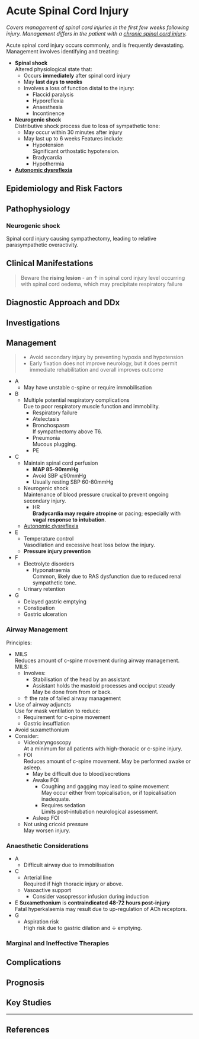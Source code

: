 # Acute Spinal Cord Injury


*Covers management of spinal cord injuries in the first few weeks following injury. Management differs in the patient with a [chronic spinal cord injury](/management/cns/chronic-spine.md).*

Acute spinal cord injury occurs commonly, and is frequently devastating. Management involves identifying and treating:

* **Spinal shock**  
Altered physiological state that:
	* Occurs **immediately** after spinal cord injury
	* May **last days to weeks**
	* Involves a loss of function distal to the injury:
		* Flaccid paralysis
		* Hyporeflexia
		* Anaesthesia
		* Incontinence
* **Neurogenic shock**  
Distributive shock process due to loss of sympathetic tone:
	* May occur within 30 minutes after injury
	* May last up to 6 weeks
	Features include:
		* Hypotension  
		Significant orthostatic hypotension.
		* Bradycardia
		* Hypothermia
* **[Autonomic dysreflexia](/management/cns/autonomic-dysreflexia.md)**  


## Epidemiology and Risk Factors

## Pathophysiology

### Neurogenic shock

Spinal cord injury causing sympathectomy, leading to relative parasympathetic overactivity.

## Clinical Manifestations

> Beware the **rising lesion** - an ↑ in spinal cord injury level occurring with spinal cord oedema, which may precipitate respiratory failure

## Diagnostic Approach and DDx

## Investigations

## Management

> * Avoid secondary injury by preventing hypoxia and hypotension
> * Early fixation does not improve neurology, but it does permit immediate rehabilitation and overall improves outcome

* A
	* May have unstable c-spine or require immobilisation
* B
	* Multiple potential respiratory complications  
	Due to poor respiratory muscle function and immobility.
		* Respiratory failure
		* Atelectasis
		* Bronchospasm  
		If sympathectomy above T6.
		* Pneumonia  
		Mucous plugging.
		* PE
* C
	* Maintain spinal cord perfusion  
		* **MAP 85-90mmHg**
		* Avoid SBP ⩽90mmHg
		* Usually resting SBP 60-80mmHg
	* Neurogenic shock  
	Maintenance of blood pressure crucical to prevent ongoing secondary injury.
		* HR  
		**Bradycardia may require atropine** or pacing; especially with **vagal response to intubation**.
	* [Autonomic dysreflexia](/management/cns/autonomic-dysreflexia.md)
* E
	* Temperature control  
	Vasodilation and excessive heat loss below the injury.
	* **Pressure injury prevention**
* F
	* Electrolyte disorders  
		* Hyponatraemia  
		Common, likely due to RAS dysfunction due to reduced renal sympathetic tone.
	* Urinary retention
* G
	* Delayed gastric emptying
	* Constipation
	* Gastric ulceration

### Airway Management

Principles:

* MILS  
Reduces amount of c-spine movement during airway management. MILS:
	* Involves:
		* Stabilisation of the head by an assistant
		* Assistant holds the mastoid processes and occiput steady  
		May be done from from or back.
	* ↑ the rate of failed airway management
* Use of airway adjuncts  
Use for mask ventilation to reduce:
	* Requirement for c-spine movement
	* Gastric insufflation
* Avoid suxamethonium
* Consider:
	* Videolaryngoscopy  
	At a minimum for all patients with high-thoracic or c-spine injury.
	* FOI  
	Reduces amount of c-spine movement. May be performed awake or asleep.
		* May be difficult due to blood/secretions
		* Awake FOI
			* Coughing and gagging may lead to spine movement  
			May occur either from topicalisation, or if topicalisation inadequate.
			* Requires sedation  
			Limits post-intubation neurological assessment.
		* Asleep FOI
	* Not using cricoid pressure  
	May worsen injury.

### Anaesthetic Considerations

* A
	* Difficult airway due to immobilisation
* C
	* Arterial line  
	Required if high thoracic injury or above.
	* Vasoactive support
		* Consider vasopressor infusion during induction
* E
	**Suxamethonium** is **contraindicated 48-72 hours post-injury**  
	Fatal hyperkalaemia may result due to up-regulation of ACh receptors.
* G
	* Aspiration risk  
	High risk due to gastric dilation and ↓ emptying.

### Marginal and Ineffective Therapies

## Complications

## Prognosis

## Key Studies


---

## References

